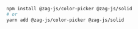 ```bash
npm install @zag-js/color-picker @zag-js/solid
# or
yarn add @zag-js/color-picker @zag-js/solid
```
